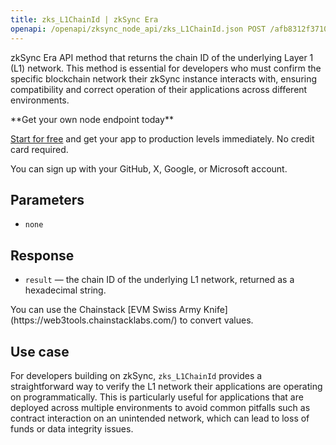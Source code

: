 ---
title: zks_L1ChainId | zkSync Era
openapi: /openapi/zksync_node_api/zks_L1ChainId.json POST /afb8312f3710a5bc469f4c87cad3a2e4
---

zkSync Era API method that returns the chain ID of the underlying Layer 1 (L1) network. This method is essential for developers who must confirm the specific blockchain network their zkSync instance interacts with, ensuring compatibility and correct operation of their applications across different environments.

<Check>
**Get your own node endpoint today**

[Start for free](https://console.chainstack.com/) and get your app to production levels immediately. No credit card required.

You can sign up with your GitHub, X, Google, or Microsoft account.
</Check>


## Parameters

* `none`

## Response

* `result` — the chain ID of the underlying L1 network, returned as a hexadecimal string.

<Note>
You can use the Chainstack [EVM Swiss Army Knife](https://web3tools.chainstacklabs.com/) to convert values.
</Note>


## **Use case**

For developers building on zkSync, `zks_L1ChainId` provides a straightforward way to verify the L1 network their applications are operating on programmatically. This is particularly useful for applications that are deployed across multiple environments to avoid common pitfalls such as contract interaction on an unintended network, which can lead to loss of funds or data integrity issues.
